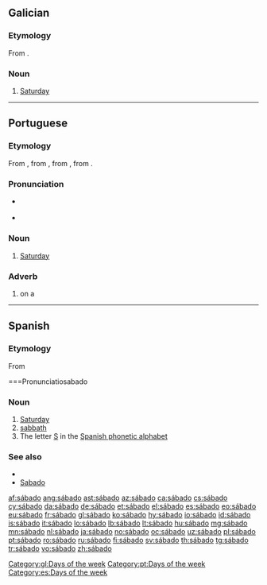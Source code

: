 ==Galician==
{{wikipedia|lang=gl}}

===Etymology===
From {{etyl|la|gl}} {{term|sabbatum|lang=la}}.

===Noun===
{{head|gl|noun|g=m}}

# [[Saturday]]

[[Category:gl:Days of the week]]

----

==Portuguese==

===Etymology===
From {{etyl|roa-ptg|pt}} {{term|sabado|lang=roa-ptg}}, from {{etyl|EL.|pt}} {{term|sabbatum|lang=la}}, from {{etyl|grc|pt}} {{term|σάββατον||Sabbath|tr=sabbaton|lang=grc}}, from {{etyl|he|pt}} {{term|שַׁבָּת||Sabbath|tr=shabát|lang=he}}.

===Pronunciation===
* {{a|PT}} {{IPA|/ˈsa.βɐ.ðu/|lang=pt}}
* {{hyphenation|sá|ba|do}}

===Noun===
{{pt-noun|m|s}}

# [[Saturday]]

===Adverb===
{{pt-adv|-}}

# on a {{l/en|Saturday}}

[[Category:pt:Days of the week]]

----

==Spanish==

===Etymology===
From {{etyl|la|es}} {{term|sabbatum|sabbătum|lang=la}}

===Pronunciatiosabado

===Noun===
{{es-noun|m|sábados}}

# [[Saturday]]
# [[sabbath]]
# The letter [[S]] in the [[:Appendix:Spanish phonetic alphabet|Spanish phonetic alphabet]]

===See also===
* {{list:days of the week/es}}
* [[Sabado]]

[[Category:es:Days of the week]]

[[af:sábado]]
[[ang:sábado]]
[[ast:sábado]]
[[az:sábado]]
[[ca:sábado]]
[[cs:sábado]]
[[cy:sábado]]
[[da:sábado]]
[[de:sábado]]
[[et:sábado]]
[[el:sábado]]
[[es:sábado]]
[[eo:sábado]]
[[eu:sábado]]
[[fr:sábado]]
[[gl:sábado]]
[[ko:sábado]]
[[hy:sábado]]
[[io:sábado]]
[[id:sábado]]
[[is:sábado]]
[[it:sábado]]
[[lo:sábado]]
[[lb:sábado]]
[[lt:sábado]]
[[hu:sábado]]
[[mg:sábado]]
[[mn:sábado]]
[[nl:sábado]]
[[ja:sábado]]
[[no:sábado]]
[[oc:sábado]]
[[uz:sábado]]
[[pl:sábado]]
[[pt:sábado]]
[[ro:sábado]]
[[ru:sábado]]
[[fi:sábado]]
[[sv:sábado]]
[[th:sábado]]
[[tg:sábado]]
[[tr:sábado]]
[[vo:sábado]]
[[zh:sábado]]